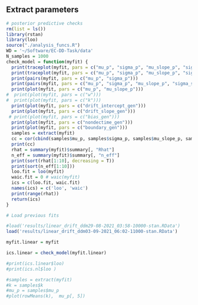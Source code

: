 
## Extract parameters

```r
# posterior predictive checks
rm(list = ls())
library(rstan)
library(loo)
source("./analysis_funcs.R")
WD = '~/Software/EC-DD-Task/data'
N_samples = 1000
check_model = function(myfit) {
  print(traceplot(myfit, pars = c("mu_p", "sigma_p", "mu_slope_p", "sigma_slope_p"), inc_warmup = T))
  print(traceplot(myfit, pars = c("mu_p", "sigma_p", "mu_slope_p", "sigma_slope_p"), inc_warmup = F))
  print(pairs(myfit, pars = c("mu_p", "sigma_p")))
  print(pairs(myfit, pars = c("mu_p", "sigma_p", "mu_slope_p", "sigma_slope_p")))
  print(plot(myfit, pars = c("mu_p", "mu_slope_p")))
#  print(plot(myfit, pars = c("w")))
#  print(plot(myfit, pars = c("k")))
  print(plot(myfit, pars = c("drift_intercept_gen")))
  print(plot(myfit, pars = c("drift_slope_gen")))
 # print(plot(myfit, pars = c("bias_gen")))
  print(plot(myfit, pars = c("nondectime_gen")))
  print(plot(myfit, pars = c("boundary_gen")))
  samples = extract(myfit)
  cc = cor(cbind(samples$mu_p, samples$sigma_p, samples$mu_slope_p, samples$sigma_slope_p))
  print(cc)
  rhat = summary(myfit)$summary[, "Rhat"]
  n_eff = summary(myfit)$summary[, "n_eff"]
  print(sort(rhat[1:10], decreasing = T))
  print(sort(n_eff[1:10]))
  loo.fit = loo(myfit)
  waic.fit = 0 # waic(myfit)
  ics = c(loo.fit, waic.fit)
  names(ics) = c('loo', 'waic')
  print(range(rhat))
  return(ics)
}
```


```r
# Load previous fits

#load('results/linear_drift_ddm29-08-2021_03:58-10000-stan.RData')
load('results/linear_drift_ddm03-09-2021_06:02-11000-stan.RData')

myfit.linear = myfit

ics.linear = check_model(myfit.linear)

#print(ics.linear$loo)
#print(ics.nl$loo )

```

```r
#samples = extract(myfit)
#k = samples$k
#mu_p = samples$mu_p
#plot(rowMeans(k),  mu_p[, 5]) 
```

